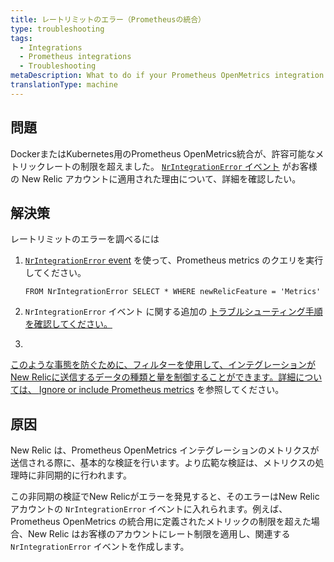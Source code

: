 ```yaml
---
title: レートリミットのエラー（Prometheusの統合）
type: troubleshooting
tags:
  - Integrations
  - Prometheus integrations
  - Troubleshooting
metaDescription: What to do if your Prometheus OpenMetrics integration for Docker or Kubernetes exceeded allowable metric rate limits for your New Relic account.
translationType: machine
---
```


## 問題

DockerまたはKubernetes用のPrometheus OpenMetrics統合が、許容可能なメトリックレートの制限を超えました。 [`NrIntegrationError` イベント](/docs/telemetry-data-platform/manage-data/nrintegrationerror) がお客様の New Relic アカウントに適用された理由について、詳細を確認したい。

## 解決策

レートリミットのエラーを調べるには

1. [`NrIntegrationError` event](/docs/telemetry-data-platform/manage-data/nrintegrationerror) を使って、Prometheus metrics のクエリを実行してください。

   ```
   FROM NrIntegrationError SELECT * WHERE newRelicFeature = 'Metrics'
   ```

2. `NrIntegrationError` イベント に関する追加の [トラブルシューティング手順を確認してください。](/docs/data-ingest-apis/get-data-new-relic/metric-api/troubleshoot-nrintegrationerror-events)

   [](/docs/data-ingest-apis/get-data-new-relic/metric-api/troubleshoot-nrintegrationerror-events)

3. [](/docs/data-ingest-apis/get-data-new-relic/metric-api/troubleshoot-nrintegrationerror-events)

[](/docs/data-ingest-apis/get-data-new-relic/metric-api/troubleshoot-nrintegrationerror-events)

[このような事態を防ぐために、フィルターを使用して、インテグレーションがNew Relicに送信するデータの種類と量を制御することができます。詳細については、 ](/docs/data-ingest-apis/get-data-new-relic/metric-api/troubleshoot-nrintegrationerror-events)[Ignore or include Prometheus metrics](/docs/integrations/prometheus-integrations/install-configure/ignore-or-include-prometheus-metrics) を参照してください。

## 原因

New Relic は、Prometheus OpenMetrics インテグレーションのメトリクスが送信される際に、基本的な検証を行います。より広範な検証は、メトリクスの処理時に非同期的に行われます。

この非同期の検証でNew Relicがエラーを発見すると、そのエラーはNew Relicアカウントの `NrIntegrationError` イベントに入れられます。例えば、Prometheus OpenMetrics の統合用に定義されたメトリックの制限を超えた場合、New Relic はお客様のアカウントにレート制限を適用し、関連する `NrIntegrationError` イベントを作成します。
